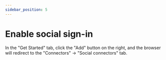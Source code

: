 ```yaml
---
sidebar_position: 5
---
```



# Enable social sign-in

In the "Get Started" tab, click the "Add" button on the right, and the browser will redirect to the "Connectors" -> "Social connectors" tab.

<ConnectorsIntro />
